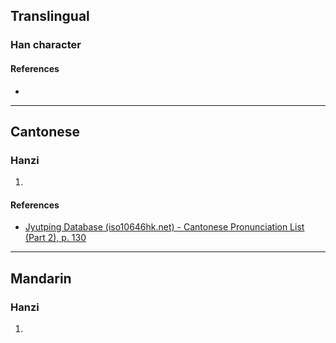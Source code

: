 {{character info/new}}
==Translingual==

===Han character===
{{Han char|rn=75|rad=木|as=10|sn=14|four=|canj=DTCT|ids=⿰木益}}

====References====
* {{Han ref|kx=0542.220|dkj=15220|dj=0930.290|hdz=21266.020|uh=698F|ud=27023}}

----

==Cantonese==

===Hanzi===
{{yue-hanzi|jyut=[[jik6]]|y=yik6}}

# {{rfdef|yue|sort=木10}}

====References====
*[http://www.iso10646hk.net/jp/document/download.jsp Jyutping Database (iso10646hk.net) - Cantonese Pronunciation List (Part 2), p. 130]

----

==Mandarin==

===Hanzi===
{{cmn-hanzi|pin=[[yì]] ([[yi4]])|wg=i<sup>4</sup>}}

# {{rfdef|cmn|sort=木10}}